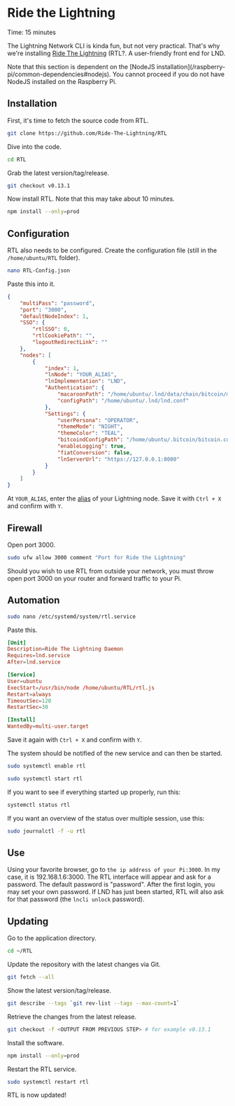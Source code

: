 

# Ride the Lightning

<Callout emoji="&#x2139;">
	Time: 15 minutes
</Callout>

The Lightning Network CLI is kinda fun, but not very practical. That's why we're installing [Ride The Lightning](https://github.com/Ride-The-Lightning/RTL) \(RTL\?. A user-friendly front end for LND.

<Callout emoji="&#x2139;">
	Note that this section is dependent on the [NodeJS installation](/raspberry-pi/common-dependencies#nodejs). You cannot proceed if you do not have NodeJS installed on the Raspberry Pi.
</Callout>

## Installation

First, it's time to fetch the source code from RTL.

```bash
git clone https://github.com/Ride-The-Lightning/RTL
```

Dive into the code.

```bash
cd RTL
```

Grab the latest version/tag/release.

```bash
git checkout v0.13.1
```

Now install RTL. Note that this may take about 10 minutes.

```bash
npm install --only=prod
```

## Configuration

RTL also needs to be configured. Create the configuration file (still in the `/home/ubuntu/RTL` folder).

```bash
nano RTL-Config.json
```

Paste this into it.

```json
{
    "multiPass": "password",
    "port": "3000",
    "defaultNodeIndex": 1,
    "SSO": {
        "rtlSSO": 0,
        "rtlCookiePath": "",
        "logoutRedirectLink": ""
    },
    "nodes": [
        {
            "index": 1,
            "lnNode": "YOUR_ALIAS",
            "lnImplementation": "LND",
            "Authentication": {
                "macaroonPath": "/home/ubuntu/.lnd/data/chain/bitcoin/mainnet",
                "configPath": "/home/ubuntu/.lnd/lnd.conf"
            },
            "Settings": {
                "userPersona": "OPERATOR",
                "themeMode": "NIGHT",
                "themeColor": "TEAL",
                "bitcoindConfigPath": "/home/ubuntu/.bitcoin/bitcoin.conf",
                "enableLogging": true,
                "fiatConversion": false,
                "lnServerUrl": "https://127.0.0.1:8080"
            }
        }
    ]
}
```


At `YOUR_ALIAS`, enter the [alias](/lightning/configuration) of your Lightning node. Save it with `Ctrl + X` and confirm with `Y`.

## Firewall

Open port 3000.

```bash
sudo ufw allow 3000 comment "Port for Ride the Lightning"
```

Should you wish to use RTL from outside your network, you must throw open port 3000 on your router and forward traffic to your Pi.

## Automation

```bash
sudo nano /etc/systemd/system/rtl.service
```

Paste this.

```toml
[Unit]
Description=Ride The Lightning Daemon
Requires=lnd.service
After=lnd.service

[Service]
User=ubuntu
ExecStart=/usr/bin/node /home/ubuntu/RTL/rtl.js
Restart=always
TimeoutSec=120
RestartSec=30

[Install]
WantedBy=multi-user.target
```

Save it again with `Ctrl + X` and confirm with `Y`.

The system should be notified of the new service and can then be started.

```bash
sudo systemctl enable rtl
```

```bash
sudo systemctl start rtl
```

If you want to see if everything started up properly, run this:

```bash
systemctl status rtl
```

If you want an overview of the status over multiple session, use this:

```bash
sudo journalctl -f -u rtl
```

## Use

Using your favorite browser, go to `the ip address of your Pi:3000`. In my case, it is 192.168.1.6:3000. The RTL interface will appear and ask for a password. The default password is "password". After the first login, you may set your own password. If LND has just been started, RTL will also ask for that password (the `lncli unlock` password).

## Updating

Go to the application directory.

```bash
cd ~/RTL
```

Update the repository with the latest changes via Git.

```bash
git fetch --all
```

Show the latest version/tag/release.

```bash
git describe --tags `git rev-list --tags --max-count=1`
```

Retrieve the changes from the latest release.

```bash
git checkout -f <OUTPUT FROM PREVIOUS STEP> # for example v0.13.1
```

Install the software.

```bash
npm install --only=prod
```

Restart the RTL service.

```bash
sudo systemctl restart rtl
```

RTL is now updated!
